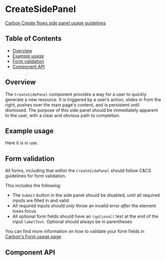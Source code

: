 
# CreateSidePanel

[Carbon Create flows side panel usage guidelines](https://www.carbondesignsystem.com/community/patterns/create-flows/#side-panel)

## Table of Contents

- [Overview](#overview)
- [Example usage](#example-usage)
- [Form validation](#form-validation)
- [Component API](#component-api)

## Overview

The `CreateSidePanel` component provides a way for a user to quickly generate a
new resource. It is triggered by a user’s action, slides in from the right,
pushes over the main page's content, and is persistent until dismissed. The
purpose of this side panel should be immediately apparent to the user, with a
clear and obvious path to completion.

## Example usage

Here it is in use.

<Preview>
  <Story id={getStorybookSlug(pkg, CreateSidePanel.displayName, 'default')} />
</Preview>

## Form validation

All forms, including that within the `CreateSidePanel` should follow C&CS
guidelines for form validation.

This includes the following:

- The `Submit` button in the side panel should be disabled, until all required
  inputs are filled in and valid
- All required inputs should _only_ throw an invalid error _after_ the element
  loses focus
- All optional form fields should have an `(optional)` text at the end of the
  input `labelText`. Optional should always be in parentheses

You can find more information on how to validate your form fields in
[Carbon's Form usage page](https://www.carbondesignsystem.com/components/form/usage).

## Component API

<Props />
